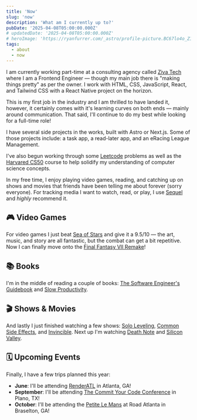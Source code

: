 ```yaml
---
title: 'Now'
slug: 'now'
description: 'What am I currently up to?'
pubDate: '2025-04-08T05:00:00.000Z'
# updatedDate: '2025-04-08T05:00:00.000Z'
# heroImage: 'https://ryanfurrer.com/_astro/profile-picture.BC67lo4o_Z1Oy0gk.webp'
tags:
  - about
  - now
---
```



<WorkStatus status="available" className="no-underline" />

I am currently working part-time at a consulting agency called <a href='https://ziva-tech.com/' target='_blank' rel='noopener noreferrer'>Ziva Tech</a> where I am a Frontend Engineer — though my main job there is "making things pretty" as per the owner. I work with HTML, CSS, JavaScript, React, and Tailwind CSS with a React Native project on the horizon.

This is my first job in the industry and I am thrilled to have landed it, however, it certainly comes with it's learning curves on both ends — mainly around communication. That said, I'll continue to do my best while looking for a full-time role!

I have several side projects in the works, built with Astro or Next.js. Some of those projects include: a task app, a read-later app, and an eRacing League Management.

I've also begun working through some <a href='https://leetcode.com/' target='_blank' rel='noopener noreferrer'>Leetcode</a> problems as well as the <a href='https://pll.harvard.edu/course/cs50-introduction-computer-science' target='_blank' rel='noopener noreferrer'>Harvared CS50</a> course to help solidify my understanding of computer science concepts.

In my free time, I enjoy playing video games, reading, and catching up on shows and movies that friends have been telling me about forever (sorry everyone). For tracking media I want to watch, read, or play, I use <a href='https://www.getsequel.app/' target='_blank' rel='noopener noreferrer'>Sequel</a> and _highly_ recommend it.

## 🎮 Video Games

For video games I just beat <a href='https://seaofstarsgame.co/' target='_blank' rel='noopener noreferrer'>Sea of Stars</a> and give it a 9.5/10 — the art, music, and story are all fantastic, but the combat can get a bit repetitive. Now I can finally move onto the <a href='https://ffvii-remake-intergrade.square-enix-games.com/en-us/' target='_blank' rel='noopener noreferrer'>Final Fantasy VII Remake</a>!

## 📚 Books

I'm in the middle of reading a couple of books: <a href='https://www.engguidebook.com/' target='_blank' rel='noopener noreferrer'>The Software Engineer's Guidebook</a> and <a href='https://calnewport.com/slow/' target='_blank' rel='noopener noreferrer'>Slow Productivity</a>.

## 🎬 Shows & Movies

And lastly I just finished watching a few shows: <a href='https://www.imdb.com/title/tt21209876/' target='_blank' rel='noopener noreferrer'>Solo Leveling</a>, <a href='https://www.imdb.com/title/tt28093628/' target='_blank' rel='noopener noreferrer'>Common Side Effects</a>, and <a href='https://www.imdb.com/title/tt6741278/' target='_blank' rel='noopener noreferrer'>Invincible</a>. Next up I'm watching <a href='https://www.imdb.com/title/tt0877057/' target='_blank' rel='noopener noreferrer'>Death Note</a> and <a href='https://www.imdb.com/title/tt2575988/' target='_blank' rel='noopener noreferrer'>Silicon Valley</a>.

## 🗓️ Upcoming Events

Finally, I have a few trips planned this year:

- **June**: I'll be attending <a href='https://www.renderatl.com/' target='_blank' rel='noopener noreferrer'>RenderATL</a> in Atlanta, GA!
- **September**: I'll be attending <a href='https://www.commityourcode.com/' target='_blank' rel='noopener noreferrer'>The Commit Your Code Conference</a> in Plano, TX!
- **October**: I'll be attending the <a href='https://www.roadatlanta.com/motul-petit-le-mans' target='_blank' rel='noopener noreferrer'>Petite Le Mans</a> at Road Atlanta in Braselton, GA!
